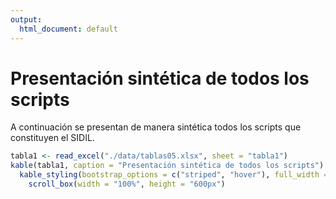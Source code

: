 ```yaml
---
output:
  html_document: default
---
```


# Presentación sintética de todos los scripts {#anexotablascripts}

A continuación se presentan de manera sintética todos los scripts que constituyen el SIDIL.

```r
tabla1 <- read_excel("./data/tablas05.xlsx", sheet = "tabla1")
kable(tabla1, caption = "Presentación sintética de todos los scripts") %>%
  kable_styling(bootstrap_options = c("striped", "hover"), full_width = T, font_size = 14) %>%
    scroll_box(width = "100%", height = "600px")
```

